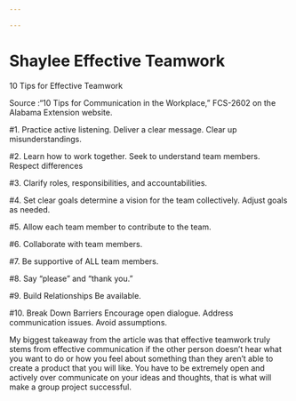 ```yaml
---

---
```


# Shaylee Effective Teamwork {.unnumbered}

10 Tips for Effective Teamwork 

Source :“10 Tips for Communication in the Workplace,” FCS-2602 on the Alabama Extension website.

#1.
Practice active listening.
Deliver a clear message.
Clear up misunderstandings.

#2.
Learn how to work together.
Seek to understand team members.
Respect differences

#3.
Clarify roles, responsibilities, and accountabilities. 

#4.
Set clear goals determine a vision for the team collectively.
Adjust goals as needed.

#5.
Allow each team member to contribute to the team.

#6.
Collaborate with team members.

#7.
Be supportive of ALL team members.

#8.
Say “please” and “thank you.”

#9.
Build Relationships
Be available.

#10.
Break Down Barriers Encourage open dialogue.
Address communication issues.
Avoid assumptions.


My biggest takeaway from the article was that effective teamwork truly stems from effective communication if the other person doesn't hear what you want to do or how you feel about something than they aren't able to create a product that you will like. You have to be extremely open and actively over communicate on your ideas and thoughts, that is what will make a group project successful. 
